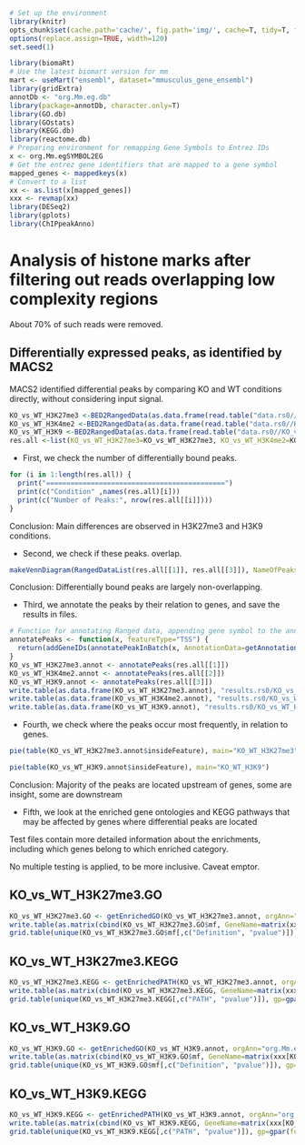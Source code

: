 ```{r setup, echo=FALSE, include=FALSE, cache=FALSE}
# Set up the environment
library(knitr) 
opts_chunk$set(cache.path='cache/', fig.path='img/', cache=T, tidy=T, fig.keep='high', dpi=300, out.width=700, echo=F, autodep=T)
options(replace.assign=TRUE, width=120)
set.seed(1)
```

```{r loadLibraries, warning=FALSE, message=FALSE}
library(biomaRt)
# Use the latest biomart version for mm
mart <- useMart("ensembl", dataset="mmusculus_gene_ensembl")
library(gridExtra)
annotDb <- "org.Mm.eg.db"
library(package=annotDb, character.only=T)
library(GO.db)
library(GOstats)
library(KEGG.db)
library(reactome.db)
# Preparing environment for remapping Gene Symbols to Entrez IDs
x <- org.Mm.egSYMBOL2EG
# Get the entrez gene identifiers that are mapped to a gene symbol
mapped_genes <- mappedkeys(x)
# Convert to a list
xx <- as.list(x[mapped_genes])
xxx <- revmap(xx)
library(DESeq2)
library(gplots)
library(ChIPpeakAnno)
```

Analysis of histone marks after filtering out reads overlapping low complexity regions
=======================================================================================

About 70% of such reads were removed.

Differentially expressed peaks, as identified by MACS2
------------------------------------------------------
MACS2 identified differential peaks by comparing KO and WT conditions directly, without considering input signal.

```{r loadData, message=FALSE}
KO_vs_WT_H3K27me3 <-BED2RangedData(as.data.frame(read.table("data.rs0//KO_vs_WT_H3K27me3_broad_peaks.bed", sep="\t", header=F)[, 1:4]))
KO_vs_WT_H3K4me2 <-BED2RangedData(as.data.frame(read.table("data.rs0//KO_vs_WT_H3K4me2_broad_peaks.bed", sep="\t", header=F)[, 1:4]))
KO_vs_WT_H3K9 <-BED2RangedData(as.data.frame(read.table("data.rs0//KO_vs_WT_H3K9_broad_peaks.bed", sep="\t", header=F)[, 1:4]))
res.all <-list(KO_vs_WT_H3K27me3=KO_vs_WT_H3K27me3, KO_vs_WT_H3K4me2=KO_vs_WT_H3K4me2, KO_vs_WT_H3K9=KO_vs_WT_H3K9)
```

* First, we check the number of differentially bound peaks.

```{r resAll}
for (i in 1:length(res.all)) {
  print("============================================")
  print(c("Condition" ,names(res.all)[i]))
  print(c("Number of Peaks:", nrow(res.all[[i]])))
}
```

Conclusion: Main differences are observed in H3K27me3 and H3K9 conditions.

* Second, we check if these peaks. overlap.

```{r venn1, warning=FALSE, results='hide'}
makeVennDiagram(RangedDataList(res.all[[1]], res.all[[3]]), NameOfPeaks=c("H3K27me3", "H3K9"), maxgap=0, minoverlap=1, totalTest=100, cex=1, counts.col="red")
```

Conclusion: Differentially bound peaks are largely non-overlapping.

* Third, we annotate the peaks by their relation to genes, and save the results in files.

```{r annotTss, message=FALSE}
# Function for annotating Ranged data, appending gene symbol to the annotation
annotatePeaks <- function(x, featureType="TSS") {
  return(addGeneIDs(annotatePeakInBatch(x, AnnotationData=getAnnotation(mart, featureType=featureType)), "org.Mm.eg.db", c("symbol")))
}
KO_vs_WT_H3K27me3.annot <- annotatePeaks(res.all[[1]])
KO_vs_WT_H3K4me2.annot <- annotatePeaks(res.all[[2]])
KO_vs_WT_H3K9.annot <- annotatePeaks(res.all[[3]])
write.table(as.data.frame(KO_vs_WT_H3K27me3.annot), "results.rs0/KO_vs_WT_H3K27me3.annot", sep="\t")
write.table(as.data.frame(KO_vs_WT_H3K4me2.annot), "results.rs0/KO_vs_WT_H3K4me2.annot", sep="\t")
write.table(as.data.frame(KO_vs_WT_H3K9.annot), "results.rs0/KO_vs_WT_H3K9.annot", sep="\t")
```

* Fourth, we check where the peaks occur most frequently, in relation to genes.

```{r pie1}
pie(table(KO_vs_WT_H3K27me3.annot$insideFeature), main="KO_WT_H3K27me3")
```

```{r pie3}
pie(table(KO_vs_WT_H3K9.annot$insideFeature), main="KO_WT_H3K9")
```

Conclusion: Majority of the peaks are located upstream of genes, some are insight, some are downstream

* Fifth, we look at the enriched gene ontologies and KEGG pathways that may be affected by genes where differential peaks are located

Test files contain more detailed information about the enrichments, including which genes belong to which enriched category.

No multiple testing is applied, to be more inclusive. Caveat emptor.

KO_vs_WT_H3K27me3.GO
---------------------
```{r enrichedGO1, fig.height=3}
KO_vs_WT_H3K27me3.GO <- getEnrichedGO(KO_vs_WT_H3K27me3.annot, orgAnn="org.Mm.eg.db", maxP=0.01)
write.table(as.matrix(cbind(KO_vs_WT_H3K27me3.GO$mf, GeneName=matrix(xxx[KO_vs_WT_H3K27me3.GO$mf$EntrezID], ncol=1))), file="results.rs0/KO_vs_WT_H3K27me3.GO.mf", col.names=NA, sep="\t")
grid.table(unique(KO_vs_WT_H3K27me3.GO$mf[,c("Definition", "pvalue")]), gp=gpar(fontsize=7))
```

KO_vs_WT_H3K27me3.KEGG
----------------------
```{r enrichKEGG1, fig.height=0.5}
KO_vs_WT_H3K27me3.KEGG <- getEnrichedPATH(KO_vs_WT_H3K27me3.annot, orgAnn="org.Mm.eg.db", pathAnn="KEGG.db", maxP=0.01)
write.table(as.matrix(cbind(KO_vs_WT_H3K27me3.KEGG, GeneName=matrix(xxx[KO_vs_WT_H3K27me3.KEGG$EntrezID], ncol=1))), file="results.rs0/KO_vs_WT_H3K27me3.KEGG", col.names=NA, sep="\t")
grid.table(unique(KO_vs_WT_H3K27me3.KEGG[,c("PATH", "pvalue")]), gp=gpar(fontsize=10))
```

KO_vs_WT_H3K9.GO
-----------------
```{r enrichedGO3, fig.height=3}
KO_vs_WT_H3K9.GO <- getEnrichedGO(KO_vs_WT_H3K9.annot, orgAnn="org.Mm.eg.db", maxP=0.01)
write.table(as.matrix(cbind(KO_vs_WT_H3K9.GO$mf, GeneName=matrix(xxx[KO_vs_WT_H3K9.GO$mf$EntrezID], ncol=1))), file="results.rs0/KO_vs_WT_H3K9.GO.mf", col.names=NA, sep="\t")
grid.table(unique(KO_vs_WT_H3K9.GO$mf[,c("Definition", "pvalue")]), gp=gpar(fontsize=8))
```

KO_vs_WT_H3K9.KEGG
--------------------
```{r enrichKEGG3}
KO_vs_WT_H3K9.KEGG <- getEnrichedPATH(KO_vs_WT_H3K9.annot, orgAnn="org.Mm.eg.db", pathAnn="KEGG.db", maxP=0.01)
write.table(as.matrix(cbind(KO_vs_WT_H3K9.KEGG, GeneName=matrix(xxx[KO_vs_WT_H3K9.KEGG$EntrezID], ncol=1))), file="results.rs0/KO_vs_WT_H3K9.KEGG", col.names=NA, sep="\t")
grid.table(unique(KO_vs_WT_H3K9.KEGG[,c("PATH", "pvalue")]), gp=gpar(fontsize=10))
```







